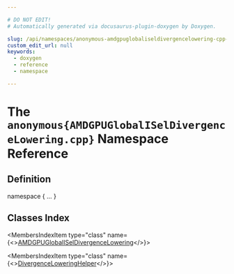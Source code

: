 ```yaml
---

# DO NOT EDIT!
# Automatically generated via docusaurus-plugin-doxygen by Doxygen.

slug: /api/namespaces/anonymous-amdgpuglobaliseldivergencelowering-cpp-
custom_edit_url: null
keywords:
  - doxygen
  - reference
  - namespace

---
```





# The `anonymous{AMDGPUGlobalISelDivergenceLowering.cpp}` Namespace Reference

<DoxygenPage pluginConfig={pluginConfig}>



## Definition

<CodeBlock>namespace &#123; ... &#125;</CodeBlock>

## Classes Index

<MembersIndex>

<MembersIndexItem
  type="class"
  name={<><a href="/docs/api/classes/anonymous-namespace-amdgpuglobaliseldivergencelowering-cpp-/amdgpuglobaliseldivergencelowering">AMDGPUGlobalISelDivergenceLowering</a></>}>
</MembersIndexItem>

<MembersIndexItem
  type="class"
  name={<><a href="/docs/api/classes/anonymous-namespace-amdgpuglobaliseldivergencelowering-cpp-/divergenceloweringhelper">DivergenceLoweringHelper</a></>}>
</MembersIndexItem>

</MembersIndex>


</DoxygenPage>
